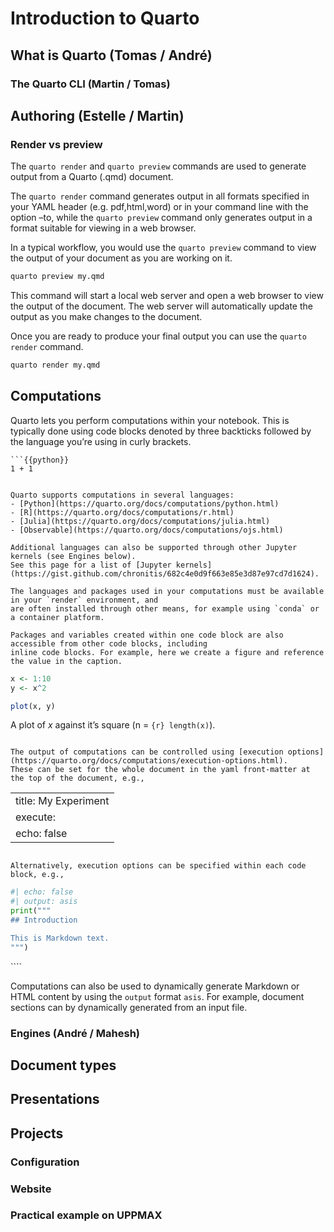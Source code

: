 # Introduction to Quarto

## What is Quarto (Tomas / André)

### The Quarto CLI (Martin / Tomas)

## Authoring (Estelle / Martin)

### Render vs preview

The `quarto render` and `quarto preview` commands are used to generate output from a Quarto (.qmd) document. 

The `quarto render` command generates output in all formats specified in your YAML header (e.g. pdf,html,word) or in your command line with the option --to, while the `quarto preview` command only generates output in a format suitable for viewing in a web browser.

In a typical workflow, you would use the `quarto preview` command to view the output of your document as you are working on it.

```bash
quarto preview my.qmd
```
This command will start a local web server and open a web browser to view the output of the document. The web server will automatically update the output as you make changes to the document.

Once you are ready to produce your final output you can use the `quarto render` command.

```bash
quarto render my.qmd
```

## Computations

Quarto lets you perform computations within your notebook. This is typically
done using code blocks denoted by three backticks followed by the language 
you're using in curly brackets.

```
```{{python}}
1 + 1
```
```

Quarto supports computations in several languages:
- [Python](https://quarto.org/docs/computations/python.html)
- [R](https://quarto.org/docs/computations/r.html)
- [Julia](https://quarto.org/docs/computations/julia.html)
- [Observable](https://quarto.org/docs/computations/ojs.html)

Additional languages can also be supported through other Jupyter kernels (see Engines below).
See this page for a list of [Jupyter kernels](https://gist.github.com/chronitis/682c4e0d9f663e85e3d87e97cd7d1624).

The languages and packages used in your computations must be available in your `render` environment, and 
are often installed through other means, for example using `conda` or a container platform.

Packages and variables created within one code block are also accessible from other code blocks, including
inline code blocks. For example, here we create a figure and reference the value in the caption.

````

:::{#fig-plot-alt}

```r
x <- 1:10
y <- x^2

plot(x, y)
```

A plot of $x$ against it's square (n = `{r} length(x)`).
:::

````

The output of computations can be controlled using [execution options](https://quarto.org/docs/computations/execution-options.html).
These can be set for the whole document in the yaml front-matter at the top of the document, e.g.,

````
---
title: My Experiment
execute:
  echo: false
---
````

Alternatively, execution options can be specified within each code block, e.g.,

````
```python
#| echo: false
#| output: asis
print("""
## Introduction

This is Markdown text.
""")
```
````

Computations can also be used to dynamically generate Markdown
or HTML content by using the `output` format `asis`. For example, 
document sections can by dynamically generated from an input file.

### Engines (André / Mahesh)

## Document types

## Presentations

## Projects

### Configuration

### Website

### Practical example on UPPMAX

